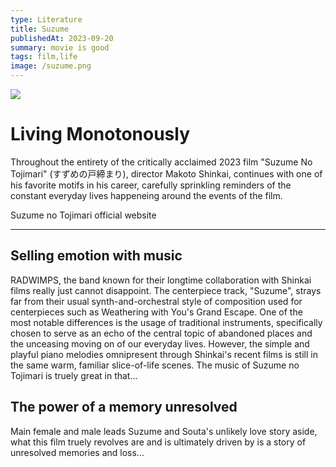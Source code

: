 ```yaml
---
type: Literature
title: Suzume
publishedAt: 2023-09-20
summary: movie is good
tags: film,life
image: /suzume.png
---
```



<Image src="/suzume.png" caption="the movie poster"></Image>

# Living Monotonously

Throughout the entirety of the critically acclaimed 2023 film "Suzume No Tojimari" (すずめの戸締まり), director <Inline href='http://en.shinkaiworks.com/'>Makoto Shinkai,</Inline> continues with one of his favorite motifs in his career, carefully
sprinkling reminders of the constant everyday lives happeneing around the events of the film.

<Link href='https://suzume-movie.com'>Suzume no Tojimari official website</Link>

---

## Selling emotion with music

<Inline href='https://radwimps.jp/en/'>RADWIMPS,</Inline>
the band known for their longtime collaboration with Shinkai films really just cannot disappoint. The centerpiece track, "Suzume", strays far from their usual synth-and-orchestral style of composition used for centerpieces such as Weathering with You's
<Inline href='https://youtu.be/saDmN2f3HI0?t=255'>Grand Escape</Inline>. One of the most notable differences is the usage of traditional instruments, specifically chosen to serve as an echo of the central topic of abandoned places and the unceasing moving on of our everyday lives.
However, the simple and playful piano melodies omnipresent through Shinkai's recent films is still in the same warm, familiar 
slice-of-life scenes. The music of Suzume no Tojimari is truely great in that...

## The power of a memory unresolved
Main female and male leads Suzume and Souta's unlikely love story aside, what this film truely revolves are and is ultimately driven by is a story of unresolved memories and loss...

